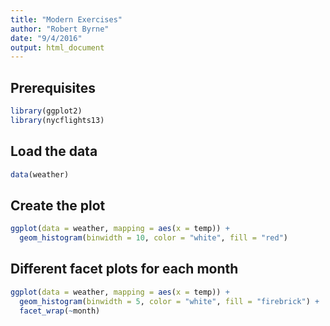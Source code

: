 ```yaml
---
title: "Modern Exercises"
author: "Robert Byrne"
date: "9/4/2016"
output: html_document
---
```


## Prerequisites

```r
library(ggplot2)
library(nycflights13)
```


## Load the data

```r
data(weather)
```

## Create the plot

```r
ggplot(data = weather, mapping = aes(x = temp)) +
  geom_histogram(binwidth = 10, color = "white", fill = "red")
```

## Different facet plots for each month

```r
ggplot(data = weather, mapping = aes(x = temp)) +
  geom_histogram(binwidth = 5, color = "white", fill = "firebrick") +
  facet_wrap(~month)
```
